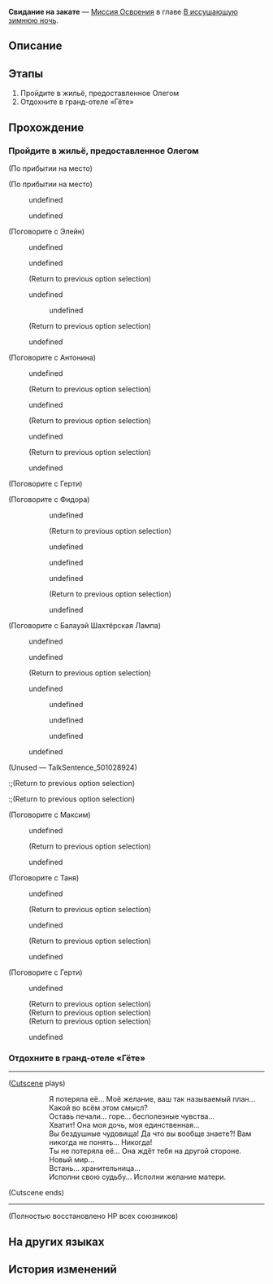 {{Дополнить|Диалоги.}}
{{Миссия Инфобокс
|id              = 1010601
|Название        = 
|Изображение     = Миссия Освоения Свидание на закате.png
|Тип             = Миссия Освоения
|События         = 
|Глава           = В иссушающую зимнюю ночь
|Условия         = Завершена [[Миссия Освоения]] ''[[Уж сколько их упало в эту бездну]]''
|Персонажи       = Антонина; Балауэй; Броня; Герти; Дань Хэн; Максим; Март 7; Первопроходец; Таня; Фидора; Элейн
|СтартЛокация    = Камнеград
|Мир             = Ярило-VI
|Локации         = Камнеград
|Предыдущая      = Уж сколько их упало в эту бездну
|Следующая       = Прошлое накроет снежной лавиной
|Награды         = Опыт Освоения*600; Журнал приключений*3; Конденсированный эфир*1; Кредиты*8 000
}}
'''Свидание на закате''' — [[Миссия Освоения]] в главе [[В иссушающую зимнюю ночь]].

==Описание==
{{Описание|После короткого отдыха в гранд-отеле «Гёте» вы вновь встречаетесь со своими товарищами.}}

==Этапы==
# Пройдите в жильё, предоставленное Олегом
# Отдохните в гранд-отеле «Гёте»

==Прохождение==
{{Дополнить}}


===Пройдите в жильё, предоставленное Олегом===
{{Описание миссии|локация=Камнеград|Беспорядки в шахте наконец-то закончились. В благодарность за оказанную поддержку Безымянными лидер Дикого Огня Олег согласился сотрудничать с вами. Он также предоставил вам жильё.<br />Хотя в прошлый раз заселение в предоставленную гостиницу закончилось предательством. Такое ощущение, что это было вчера.<br />Интересно, ещё не поздно вернуться к экспрессу и попросить у Пом-Пом минную растяжку?..}}
{{Диалог Начало}}
;(По прибытии на место)

;(По прибытии на место)
<!--Unknown TalkSentence: 101024001-->
:{{Диалог|Стрелка}} undefined
:{{Диалог|Стрелка}} undefined
<!--Unknown TalkSentence: 101024003-->
<!--Unknown TalkSentence: 101024004-->
<!--Unknown TalkSentence: 101024005-->
<!--Unknown TalkSentence: 101024006-->
<!--Unknown TalkSentence: 101024012-->
<!--Unknown TalkSentence: 101024013-->
<!--Unknown TalkSentence: 101024014-->

;(Поговорите с Элейн)
:{{Диалог|Разговор}} undefined
:<!--Unknown TalkSentence: 501029019-->
:<!--Unknown TalkSentence: 501029020-->
:{{Диалог|Разговор}} undefined
:<!--Unknown TalkSentence: 501029031-->
:<!--Unknown TalkSentence: 501029032-->
:<!--Unknown TalkSentence: 501029033-->
:<!--Unknown TalkSentence: 501029034-->
:<!--Unknown TalkSentence: 501029035-->
:;(Return to previous option selection)
:{{Диалог|Разговор}} undefined
:<!--Unknown TalkSentence: 501029037-->
:<!--Unknown TalkSentence: 501029038-->
::{{Диалог|Стрелка}} undefined
:<!--Unknown TalkSentence: 501029040-->
:<!--Unknown TalkSentence: 501029041-->
:<!--Unknown TalkSentence: 501029042-->
:;(Return to previous option selection)
:{{Диалог|Выход}} undefined

;(Поговорите с Антонина)
:{{Диалог|Разговор}} undefined
:<!--Unknown TalkSentence: 501027715-->
:<!--Unknown TalkSentence: 501027716-->
:<!--Unknown TalkSentence: 501027717-->
:;(Return to previous option selection)
:{{Диалог|Разговор}} undefined
:<!--Unknown TalkSentence: 501027719-->
:<!--Unknown TalkSentence: 501027720-->
:<!--Unknown TalkSentence: 501027721-->
:;(Return to previous option selection)
:{{Диалог|Разговор}} undefined
:<!--Unknown TalkSentence: 501027723-->
:<!--Unknown TalkSentence: 501027724-->
:<!--Unknown TalkSentence: 501027725-->
:;(Return to previous option selection)
:{{Диалог|Выход}} undefined

;(Поговорите с Герти)
<!--Unknown TalkSentence: 501028813-->

;(Поговорите с Фидора)
::{{Диалог|Разговор}} undefined
::<!--Unknown TalkSentence: 501028616-->
::<!--Unknown TalkSentence: 501028617-->
::<!--Unknown TalkSentence: 501028618-->
::;(Return to previous option selection)
::{{Диалог|Разговор}} undefined
::<!--Unknown TalkSentence: 501028620-->
::<!--Unknown TalkSentence: 501028621-->
::<!--Unknown TalkSentence: 501028622-->
::{{Диалог|Выход}} undefined
::{{Диалог|Разговор}} undefined
::<!--Unknown TalkSentence: 501028616-->
::<!--Unknown TalkSentence: 501028617-->
::<!--Unknown TalkSentence: 501028618-->
::;(Return to previous option selection)
::{{Диалог|Выход}} undefined

;(Поговорите с Балауэй Шахтёрская Лампа)
:{{Диалог|Разговор}} undefined
:<!--Unknown TalkSentence: 501028912-->
:<!--Unknown TalkSentence: 501028913-->
:<!--Unknown TalkSentence: 501028914-->
:{{Диалог|Разговор}} undefined
:<!--Unknown TalkSentence: 501028926-->
:<!--Unknown TalkSentence: 501028927-->
:<!--Unknown TalkSentence: 501028928-->
:;(Return to previous option selection)
:{{Диалог|Разговор}} undefined
:<!--Unknown TalkSentence: 501028930-->
:<!--Unknown TalkSentence: 501028931-->
:<!--Unknown TalkSentence: 501028932-->
::{{Диалог|Стрелка}} undefined
::{{Диалог|Стрелка}} undefined
::{{Диалог|Стрелка}} undefined
:{{Диалог|Выход}} undefined
;(Unused &mdash; TalkSentence_501028924)
<!--Unknown TalkSentence: 501028924-->
:;(Return to previous option selection)
:;(Return to previous option selection)

;(Поговорите с Максим)
:{{Диалог|Разговор}} undefined
:<!--Unknown TalkSentence: 501028313-->
:<!--Unknown TalkSentence: 501028314-->
:;(Return to previous option selection)
:{{Диалог|Выход}} undefined

;(Поговорите с Таня)
:{{Диалог|Разговор}} undefined
:<!--Unknown TalkSentence: 501027618-->
:<!--Unknown TalkSentence: 501027619-->
:;(Return to previous option selection)
:{{Диалог|Разговор}} undefined
:<!--Unknown TalkSentence: 501027626-->
:<!--Unknown TalkSentence: 501027627-->
:;(Return to previous option selection)
:{{Диалог|Выход}} undefined

;(Поговорите с Герти)
<!--Unknown TalkSentence: 101024014-->
:{{Диалог|Стрелка}} undefined
:<!--Unknown TalkSentence: 101024101-->
:<!--Unknown TalkSentence: 101024102-->
:;(Return to previous option selection)
:;(Return to previous option selection)
:;(Return to previous option selection)
:{{Диалог|Выход}} undefined
{{Диалог Конец}}

===Отдохните в гранд-отеле «Гёте»===
{{Описание миссии|локация=Дешёвая комната|Беспорядки в шахте наконец-то закончились. В благодарность за оказанную поддержку Безымянными лидер Дикого Огня Олег согласился сотрудничать с вами. Он также предоставил вам жильё.<br />Отделка в этом «гранд-отеле» действительно очень простая, врагу даже спрятаться негде. Вы чувствуете себя здесь как дома.<br />В любом случае это лучшее жильё, которое вам может предоставить Дикий Огонь... Оставьте свои жалобы на завтра и хорошенько выспитесь.}}
{{Диалог Начало}}

----
;([[#Gallery|Cutscene]] plays)
::Я потеряла её... Моё желание, ваш так называемый план... Какой во всём этом смысл?
::Оставь печали... горе... бесполезные чувства...
::Хватит! Она моя дочь, моя единственная...
::Вы бездушные чудовища! Да что вы вообще знаете?! Вам никогда не понять... Никогда!
::Ты не потеряла её... Она ждёт тебя на другой стороне.
::Новый мир...
::Встань... хранительница...
::Исполни свою судьбу... Исполни желание матери.
;(Cutscene ends)
----
;(Полностью восстановлено НР всех союзников)
{{Диалог Конец}}

==На других языках==
{{На других языках
|en   = A Sunset Rendezvous
|zhs  = 相会在日落时分
|zht  = 相會在日落時分
|ja   = 夕方の逢瀬
|ko   = 해질녘의 만남
|es   = Encuentro al atardecer
|fr   = Un rendez-vous au coucher du soleil
|ru   = Свидание на закате
|th   = พบกันเมื่อยามอัสดง
|vi   = Điểm Hẹn Hoàng Hôn
|de   = Ein Rendezvous bei Sonnenuntergang
|id   = Pertemuan Matahari Terbenam
|pt   = Um Encontro ao Pôr do Sol
}}

==История изменений==
{{История изменений|2.7}}
